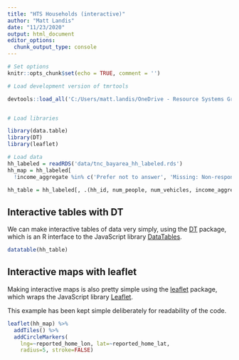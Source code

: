 ```yaml
---
title: "HTS Households (interactive)"
author: "Matt Landis"
date: "11/23/2020"
output: html_document
editor_options: 
  chunk_output_type: console
---
```


```r

# Set options
knitr::opts_chunk$set(echo = TRUE, comment = '')

# Load development version of tmrtools

devtools::load_all('C:/Users/matt.landis/OneDrive - Resource Systems Group, Inc/Git/tmrtools')


# Load libraries 

library(data.table)
library(DT)
library(leaflet)

# Load data
hh_labeled = readRDS('data/tnc_bayarea_hh_labeled.rds')
hh_map = hh_labeled[
  !income_aggregate %in% c('Prefer not to answer', 'Missing: Non-response', 'Missing: Skip logic') & !is.na(income_aggregate)]

hh_table = hh_labeled[, .(hh_id, num_people, num_vehicles, income_aggregate, res_type)]

```

## Interactive tables with DT

We can make interactive tables of data very simply, using the [DT](https://rstudio.github.io/DT/) package, which is an R interface to the JavaScript library [DataTables](https://datatables.net/).

```r
datatable(hh_table)
```


## Interactive maps with leaflet

Making interactive maps is also pretty simple using the [leaflet]() package, which wraps the JavaScript library [Leaflet](https://leafletjs.com/).

This example has been kept simple deliberately for readability of the code.

```r
leaflet(hh_map) %>%
  addTiles() %>%
  addCircleMarkers(
    lng=~reported_home_lon, lat=~reported_home_lat,
    radius=5, stroke=FALSE)
```
